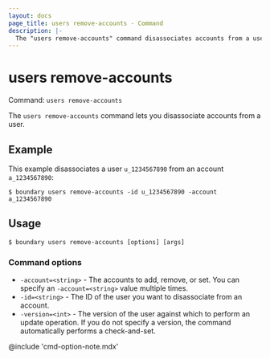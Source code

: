 ```yaml
---
layout: docs
page_title: users remove-accounts - Command
description: |-
  The "users remove-accounts" command disassociates accounts from a user.
---
```


# users remove-accounts

Command: `users remove-accounts`

The `users remove-accounts` command lets you disassociate accounts from a user.

## Example

This example disassociates a user `u_1234567890` from an account `a_1234567890`:

```shell-session
$ boundary users remove-accounts -id u_1234567890 -account a_1234567890
```

## Usage

<CodeBlockConfig hideClipboard>

```shell-session
$ boundary users remove-accounts [options] [args]
```

</CodeBlockConfig>

### Command options

- `-account=<string>` - The accounts to add, remove, or set.
You can specify an `-account=<string>` value multiple times.
- `-id=<string>` - The ID of the user you want to disassociate from an account.
- `-version=<int>` - The version of the user against which to perform an update operation.
If you do not specify a version, the command automatically performs a check-and-set.

@include 'cmd-option-note.mdx'